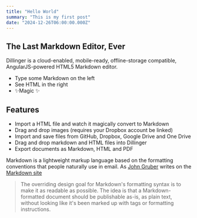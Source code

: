 ```yaml
---
title: "Hello World"
summary: "This is my first post"
date: "2024-12-26T06:00:00.000Z"
---
```


## The Last Markdown Editor, Ever

Dillinger is a cloud-enabled, mobile-ready, offline-storage compatible,
AngularJS-powered HTML5 Markdown editor.

- Type some Markdown on the left
- See HTML in the right
- ✨Magic ✨

## Features

- Import a HTML file and watch it magically convert to Markdown
- Drag and drop images (requires your Dropbox account be linked)
- Import and save files from GitHub, Dropbox, Google Drive and One Drive
- Drag and drop markdown and HTML files into Dillinger
- Export documents as Markdown, HTML and PDF

Markdown is a lightweight markup language based on the formatting conventions that
people naturally use in email. As [John Gruber](https://google.com) writes on the
[Markdown site](https://google.com)

> The overriding design goal for Markdown's formatting syntax is to make it as readable
> as possible. The idea is that a Markdown-formatted document should be publishable
> as-is, as plain text, without looking like it's been marked up with tags or formatting
> instructions.
